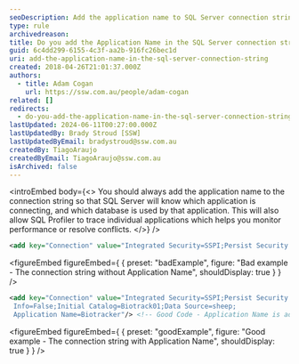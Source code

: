 ```yaml
---
seoDescription: Add the application name to SQL Server connection strings to improve performance monitoring and troubleshooting
type: rule
archivedreason:
title: Do you add the Application Name in the SQL Server connection string?
guid: 6c4dd299-6155-4c3f-aa2b-916fc26bec1d
uri: add-the-application-name-in-the-sql-server-connection-string
created: 2018-04-26T21:01:37.000Z
authors:
  - title: Adam Cogan
    url: https://ssw.com.au/people/adam-cogan
related: []
redirects:
  - do-you-add-the-application-name-in-the-sql-server-connection-string
lastUpdated: 2024-06-11T00:27:00.000Z
lastUpdatedBy: Brady Stroud [SSW]
lastUpdatedByEmail: bradystroud@ssw.com.au
createdBy: TiagoAraujo
createdByEmail: TiagoAraujo@ssw.com.au
isArchived: false
---
```


<introEmbed
  body={<>
You should always add the application name to the connection string so that SQL Server will know which application is connecting, and which database is used by that application. This will also allow SQL Profiler to trace individual applications which helps you monitor performance or resolve conflicts.
  </>}
/>
```xml
<add key="Connection" value="Integrated Security=SSPI;Persist Security Info=False;Initial Catalog=Biotrack01;Data Source=sheep;"/>
```

<figureEmbed figureEmbed={ {
  preset: "badExample",
  figure: "Bad example - The connection string without Application Name",
  shouldDisplay: true
} } />


```xml
<add key="Connection" value="Integrated Security=SSPI;Persist Security
 Info=False;Initial Catalog=Biotrack01;Data Source=sheep;
 Application Name=Biotracker"/> <!-- Good Code - Application Name is added in the connection string. -->
```

<figureEmbed figureEmbed={ {
  preset: "goodExample",
  figure: "Good example - The connection string with Application Name",
  shouldDisplay: true
} } />
